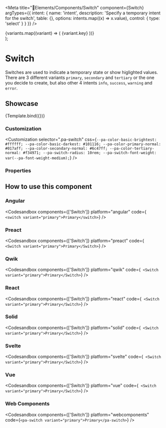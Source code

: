 
<Meta
  title="🧩Elements/Components/Switch"
  component={Switch}
  argTypes={{
    intent: {
      name: 'intent',
      description: 'Specify a temporary intent for the switch',
      table: {},
      options: intents.map((x) => x.value),
      control: { type: 'select' }
    }
  }}
/>

  <div>
    {variants.map((variant) => (
      <Switch key={variant.key} {...args} variant={variant.value}>
        {variant.key}
      </Switch>
    ))}
  </div>
);

# Switch

Switches are used to indicate a temporary state or show higlighted values.
There are 3 different variants `primary`, `secondary` and `tertiary` or the one you decide to create, but also other 4 intents `info`, `success`, `warning` and `error`.

## Showcase

<Canvas>
  <Story name="Switch" args={{ intent: '' }}>
    {Template.bind({})}
  </Story>
</Canvas>

### Customization

<Customization
  selector=".pa-switch"
  css={`
    --pa-color-basic-brightest: #ffffff;
    --pa-color-basic-darkest: #101116;
    --pa-color-primary-normal: #017aff;
    --pa-color-secondary-normal: #6c47ff;
    --pa-color-tertiary-normal: #f34971;
    --pa-switch-radius: 10rem;
    --pa-switch-font-weight: var(--pa-font-weight-medium);
  `}
/>

### Properties

<ArgsTable story="Switch" of={Switch} />

## How to use this component

### Angular

<Codesandbox
  components={['Switch']}
  platform="angular"
  code={`
    <switch variant="primary">Primary</switch>`}
/>

### Preact

<Codesandbox
  components={['Switch']}
  platform="preact"
  code={`
    <Switch variant="primary">Primary</Switch>`}
/>

### Qwik

<Codesandbox
  components={['Switch']}
  platform="qwik"
  code={`
    <Switch variant="primary">Primary</Switch>`}
/>

### React

<Codesandbox
  components={['Switch']}
  platform="react"
  code={`
    <Switch variant="primary">Primary</Switch>`}
/>

### Solid

<Codesandbox
  components={['Switch']}
  platform="solid"
  code={`
    <Switch variant="primary">Primary</Switch>`}
/>

### Svelte

<Codesandbox
  components={['Switch']}
  platform="svelte"
  code={`
    <Switch variant="primary">Primary</Switch>`}
/>

### Vue

<Codesandbox
  components={['Switch']}
  platform="vue"
  code={`
    <Switch variant="primary">Primary</Switch>`}
/>

### Web Components

<Codesandbox
  components={['Switch']}
  platform="webcomponents"
  code={`<pa-switch variant="primary">Primary</pa-switch>`}
/>
